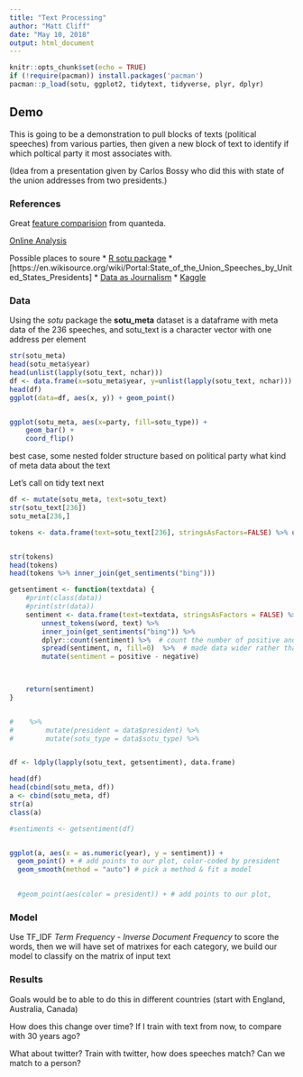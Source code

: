 ```yaml
---
title: "Text Processing"
author: "Matt Cliff"
date: "May 10, 2018"
output: html_document
---
```


```r
knitr::opts_chunk$set(echo = TRUE)
if (!require(pacman)) install.packages('pacman')
pacman::p_load(sotu, ggplot2, tidytext, tidyverse, plyr, dplyr)
```

## Demo

This is going to be a demonstration to pull blocks of texts (political speeches) from various parties, then given a new block of text to identify if which poltical party it most associates with.

(Idea from a presentation given by Carlos Bossy who did this with state of the union addresses from two presidents.)



### References
Great [feature comparision](https://docs.quanteda.io/articles/pkgdown/comparison.html) from quanteda.

[Online Analysis](http://stateoftheunion.onetwothree.net/)

Possible places to soure
* [R sotu package](https://github.com/statsmaths/sotu)
* [https://en.wikisource.org/wiki/Portal:State_of_the_Union_Speeches_by_United_States_Presidents]
* [Data as Journalism](https://onlinejournalismblog.com/2018/02/05/text-as-data-journalism-sotu-speeches/)
* [Kaggle](https://www.kaggle.com/rtatman/state-of-the-union-corpus-1989-2017)

### Data

Using the *sotu* package the **sotu_meta** dataset is a dataframe with meta data of the 236 speeches, and sotu_text is a character vector with one address per element

```r


str(sotu_meta)
head(sotu_meta$year)
head(unlist(lapply(sotu_text, nchar)))
df <- data.frame(x=sotu_meta$year, y=unlist(lapply(sotu_text, nchar)))
head(df)
ggplot(data=df, aes(x, y)) + geom_point()


ggplot(sotu_meta, aes(x=party, fill=sotu_type)) + 
    geom_bar() +
    coord_flip()

```


best case, some nested folder structure based on political party
what kind of meta data about the text





Let's call on tidy text next
```r

df <- mutate(sotu_meta, text=sotu_text)
str(sotu_text[236])
sotu_meta[236,]

tokens <- data.frame(text=sotu_text[236], stringsAsFactors=FALSE) %>% unnest_tokens(word, text)


str(tokens)
head(tokens)
head(tokens %>% inner_join(get_sentiments("bing")))

getsentiment <- function(textdata) {
    #print(class(data))
    #print(str(data))
    sentiment <- data.frame(text=textdata, stringsAsFactors = FALSE) %>%
        unnest_tokens(word, text) %>%
        inner_join(get_sentiments("bing")) %>%
        dplyr::count(sentiment) %>%  # count the number of positive and negatives
        spread(sentiment, n, fill=0)  %>%  # made data wider rather than narrow
        mutate(sentiment = positive - negative)


        
    return(sentiment)
}


#    %>%
#        mutate(president = data$president) %>%
#        mutate(sotu_type = data$sotu_type) %>%


df <- ldply(lapply(sotu_text, getsentiment), data.frame)

head(df)
head(cbind(sotu_meta, df))
a <- cbind(sotu_meta, df)
str(a)
class(a)

#sentiments <- getsentiment(df)


ggplot(a, aes(x = as.numeric(year), y = sentiment)) + 
  geom_point() + # add points to our plot, color-coded by president
  geom_smooth(method = "auto") # pick a method & fit a model
    

  #geom_point(aes(color = president)) + # add points to our plot, 

```





### Model
Use TF_IDF *Term Frequency - Inverse Document Frequency* to score the words,  then we will have set of matrixes for each category, we build our model to classify on the matrix of input text





### Results

Goals would be to able to do this in different countries (start with England, Australia, Canada)

How does this change over time?  If I train with text from now, to compare with 30 years ago?

What about twitter? Train with twitter, how does speeches match?
Can we match to a person?